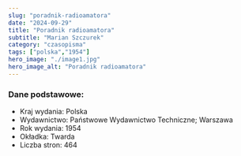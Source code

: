 ```yaml
---
slug: "poradnik-radioamatora"
date: "2024-09-29"
title: "Poradnik radioamatora"
subtitle: "Marian Szczurek"
category: "czasopisma"
tags: ["polska","1954"]
hero_image: "./image1.jpg"
hero_image_alt: "Poradnik radioamatora"
---
```


### Dane podstawowe:

- Kraj wydania: Polska
- Wydawnictwo: Państwowe Wydawnictwo Techniczne; Warszawa
- Rok wydania: 1954
- Okładka: Twarda
- Liczba stron: 464
